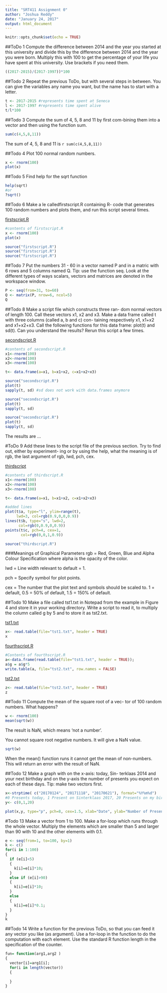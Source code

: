 ```yaml
---
title: "SRT411 Assignment 0"
author: "Joshua Reddy"
date: "January 24, 2017"
output: html_document
---
```


```r
knitr::opts_chunk$set(echo = TRUE)
```

##ToDo 1
Compute the difference between 2014 and the
year  you  started  at  this  university  and  divide
this by the difference between 2014 and the year
you  were  born.   Multiply  this  with  100  to  get
the  percentage  of  your  life  you  have  spent  at
this university.  Use brackets if you need them.

```r
((2017-2015)/(2017-1997))*100
```


##Todo 2
Repeat  the  previous  ToDo,  but  with  several
steps  in  between.   You  can  give  the  variables
any name you want, but the name has to start
with a letter.

```r
t <- 2017-2015 #represents time spent at Seneca
l <- 2017-1997 #represents time spent alive
t/l*100
```

##Todo 3
Compute the sum of 4, 5, 8 and 11 by first com-bining them  into  a  vector  and  then  using  the function sum.

```r
sum(c(4,5,8,11))
```
The sum of 4, 5, 8 and 11 is `r sum(c(4,5,8,11))`

##Todo 4
Plot 100 normal random numbers.

```r
x <- rnorm(100)
plot(x)
```

##Todo 5
Find help for the sqrt function

```r
help(sqrt)
#or
?sqrt()
```

##Todo 6
Make a  le calledfirstscript.R containing R- code that generates  100  random  numbers  and plots them, and run this script several times.

[firstscript.R](https://github.com/joshreddy/SRT411-Assignment-0/blob/master/firstscript.R)
```r
#contents of firstscript.R
x <- rnorm(100)
plot(x)
```

```r
source("firstscript.R")
source("firstscript.R")
source("firstscript.R")
```

##Todo 7
Put the numbers 31 - 60 in a vector named P and in a matric with 6 rows and 5 columns named Q. Tip: use the function seq. Look at the different types of ways scalars, vectors and matrices are denoted in the workspace window.

```r
P <- seq(from=31, to=60)
Q <- matrix(P, nrow=6, ncol=5)
Q
```

##Todo 8
Make a script file which constructs three ran-
dom normal vectors of length 100. Call these
vectors x1, x2 and x3. Make a data frame called
t with three columns (called a, b and c) con-
taining respectively x1, x1+x2 and x1+x2+x3.
Call the following functions for this data frame:
plot(t) and sd(t). Can you understand the
results? Rerun this script a few times.

[secondscript.R](https://github.com/joshreddy/SRT411-Assignment-0/blob/master/secondscript.R)
```r
#contents of secondscript.R
x1<-rnorm(100)
x2<-rnorm(100)
x3<-rnorm(100)

t<- data.frame(a=x1, b=x1+x2, c=x1+x2+x3)
```

```r
source("secondscript.R")
plot(t)
sapply(t, sd) #sd does not work with data.frames anymore
```
```r
source("secondscript.R")
plot(t)
sapply(t, sd)

source("secondscript.R")
plot(t)
sapply(t, sd)
```

The results are ...


#ToDo 9
Add these lines to the script file of the previous
section. Try to find out, either by experiment-
ing or by using the help, what the meaning is of
rgb, the last argument of rgb, lwd, pch, cex.

[thirdscript](https://github.com/joshreddy/SRT411-Assignment-0/blob/master/thirdscript.R)
```r
#contents of thirdscript.R
x1<-rnorm(100)
x2<-rnorm(100)
x3<-rnorm(100)

t<- data.frame(a=x1, b=x1+x2, c=x1+x2+x3)

#added lines
plot(t$a, type="l", ylim=range(t),
     lwd=3, col=rgb(0.9,0,0,0.9))
lines(t$b, type="s", lwd=2,
      col=rgb(0,0.9,0,0.9))
points(t$c, pch=4, cex=1,
       col=rgb(0,0,1,0.9))
```

```r
source("thirdscript.R")
```

###Meanings of Graphical Parameters
rgb = Red, Green, Blue and Alpha Colour Specification where alpha is the opacity of the color.

lwd = Line width relevant to default = 1.

pch = Specify symbol for plot points.

cex = The number that the plot text and symbols should be scaled to. 1 = default, 0.5 = 50% of default, 1.5 = 150% of default.

##Todo 10
Make a file called tst1.txt in Notepad from
the example in Figure 4 and store it in your
working directory. Write a script to read it, to
multiply the column called g by 5 and to store
it as tst2.txt.

[tst1.txt](https://github.com/joshreddy/SRT411-Assignment-0/blob/master/tst1.txt)
```r
x<- read.table(file="tst1.txt", header = TRUE)
x

```

[fourthscript.R](https://github.com/joshreddy/SRT411-Assignment-0/blob/master/fourthscript.Rs)
```r
#Contents of fourthscript.R
a<-data.frame(read.table(file="tst1.txt", header = TRUE));
a$g = a$g*5
write.table(a, file="tst2.txt", row.names = FALSE)

```

[tst2.txt](https://github.com/joshreddy/SRT411-Assignment-0/blob/master/tst2.txt)
```r
z<- read.table(file="tst2.txt", header = TRUE)
z
```


##Todo 11
Compute the mean of the square root of a vec-
tor of 100 random numbers. What happens?

```r
w <- rnorm(100)
mean(sqrt(w))
```

The result is NaN, which means 'not a number'. 

You cannot square root negative numbers. It will give a NaN value.

```r
sqrt(w)
```

When the mean() function runs it cannot get the mean of non-numbers. This will return an error with the result of NaN.


##Todo 12
Make a graph with on the x-axis: today, Sin-
terklaas 2014 and your next birthday and on
the y-axis the number of presents you expect on
each of these days. Tip: make two vectors first.

```r
x<-strptime( c("20170124", "20171118", "20170621"), format="%Y%m%d")
#0 Presents today, 1 Present on Sinterklaas 2017, 20 Presents on my birthday.
y<- c(0,1,20)

plot(x,y, type="p", pch=8, cex=1.5, xlab="Date", ylab="Number of Presents", col=rgb(1,0,0,1) )

```

#Todo 13
Make a vector from 1 to 100. Make a for-loop
which runs through the whole vector. Multiply
the elements which are smaller than 5 and larger
than 90 with 10 and the other elements with 0.1.

```r
e <- seq(from=1, to=100, by=1)
k <- c()
for(i in 1:100)
{
  if (e[i]<5)
  {
    k[i]=e[i]*10;
  }
  else if (e[i]>90)
  {
    k[i]=e[i]*10;
  }
  else
  {
    k[i]=e[i]*0.1;
  }
}
k

```

##Todo 14
Write a function for the previous ToDo, so that you can feed it any vector you like (as argument). Use a for-loop in the function to do the computation with each element. Use the standard R function length in the specification of the counter.

```r
fun= function(arg1,arg2 )
{
  vector[i]=arg1[i];
  for(i in length(vector))
  {
    
  }
}



```
